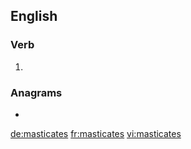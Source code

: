 ==English==

===Verb===
{{head|en|verb form}}

# {{en-third-person singular of|masticate}}

===Anagrams===
* {{l|en|metastasic}}

[[de:masticates]]
[[fr:masticates]]
[[vi:masticates]]